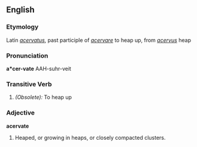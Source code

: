 ==English==

===Etymology===
Latin ''[[acervatus]]'', past participle of ''[[acervare]]'' to heap up, from ''[[acervus]]'' heap

===Pronunciation===
'''a*cer-vate'''
AAH-suhr-veit

===Transitive Verb===
{{en-infl-reg-other-e|acervat|e}}

#''(Obsolete):'' To heap up

===Adjective===
'''acervate'''

# Heaped, or growing in heaps, or closely compacted clusters.